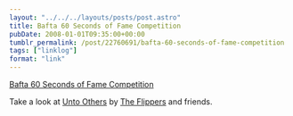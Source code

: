 ```yaml
---
layout: "../../../layouts/posts/post.astro"
title: Bafta 60 Seconds of Fame Competition
pubDate: 2008-01-01T09:35:00+00:00
tumblr_permalink: /post/22760691/bafta-60-seconds-of-fame-competition
tags: ["linklog"]
format: "link"
---
```


[Bafta 60 Seconds of Fame Competition][1]

Take a look at [Unto Others](http://www.60secondsoffame.co.uk/bafta/sixtysec/_entry/0000000016f808e60117183d9e4c02a5/jsps/entry) by [The Flippers](http://deathtotheflippers.blogspot.com/) and friends.

[1]: http://www.60secondsoffame.co.uk/
